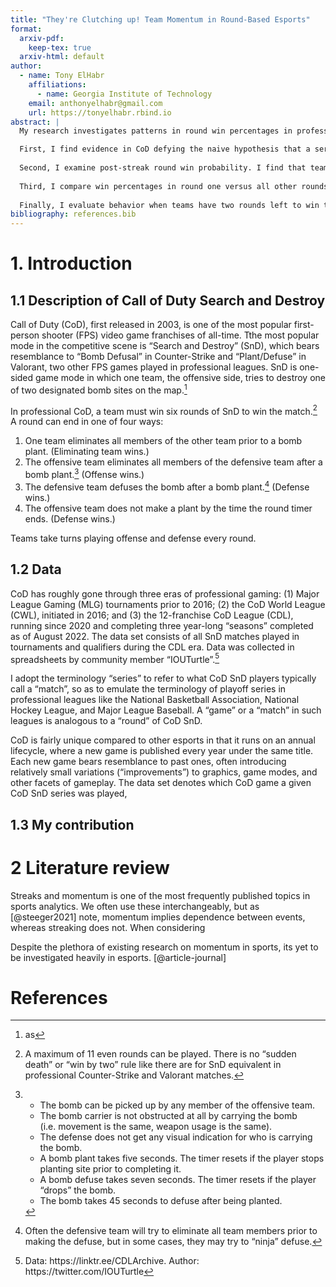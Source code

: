 ```yaml
---
title: "They're Clutching up! Team Momentum in Round-Based Esports"
format:
  arxiv-pdf:
    keep-tex: true  
  arxiv-html: default
author:
  - name: Tony ElHabr
    affiliations:
      - name: Georgia Institute of Technology
    email: anthonyelhabr@gmail.com
    url: https://tonyelhabr.rbind.io
abstract: |
  My research investigates patterns in round win percentages in professional Search and Destroy (SnD) matches of the popular first-person shooter game Call of Duty (CoD).

  First, I find evidence in CoD defying the naive hypothesis that a series represents a sequence of independent events (rounds), with each team having a constant 50% probability of winning a given round.
  
  Second, I examine post-streak round win probability. I find that teams perform significantly worse than expected after streaks of 2, 3, and 4 wins when series end up going to 9, 10, or 11 (maximum) rounds, even after accounting for the "hot-hand" phenomenon.
  
  Third, I compare win percentages in round one versus all other rounds, hypothesizing that there may be some advantage on either side when there is no prior information about how the opponent intends to play a given map in either game. I find only one instance for which there seems to be a significant defensive advantage in round one.
  
  Finally, I evaluate behavior when teams have two rounds left to win the series, observing a peak in COD offensive win percentages in the 4-4 state, and no such oddity in Valorant.
bibliography: references.bib  
---
```


# 1. Introduction

## 1.1 Description of Call of Duty Search and Destroy

Call of Duty (CoD), first released in 2003, is one of the most popular first-person shooter (FPS) video game franchises of all-time. Tthe most popular mode in the competitive scene is "Search and Destroy" (SnD), which bears resemblance to "Bomb Defusal" in Counter-Strike and "Plant/Defuse" in Valorant, two other FPS games played in professional leagues. SnD is one-sided game mode in which one team, the offensive side, tries to destroy one of two designated bomb sites on the map.[^1]

[^1]: as

In professional CoD, a team must win six rounds of SnD to win the match.[^2] A round can end in one of four ways:

[^2]: A maximum of 11 even rounds can be played. There is no "sudden death" or "win by two" rule like there are for SnD equivalent in professional Counter-Strike and Valorant matches.

1.  One team eliminates all members of the other team prior to a bomb plant. (Eliminating team wins.)
2.  The offensive team eliminates all members of the defensive team after a bomb plant.[^3] (Offense wins.)
3.  The defensive team defuses the bomb after a bomb plant.[^4] (Defense wins.)
4.  The offensive team does not make a plant by the time the round timer ends. (Defense wins.)

[^3]:
    -   The bomb can be picked up by any member of the offensive team.
    -   The bomb carrier is not obstructed at all by carrying the bomb (i.e. movement is the same, weapon usage is the same).
    -   The defense does not get any visual indication for who is carrying the bomb.
    -   A bomb plant takes five seconds. The timer resets if the player stops planting site prior to completing it.
    -   A bomb defuse takes seven seconds. The timer resets if the player "drops" the bomb.
    -   The bomb takes 45 seconds to defuse after being planted.

[^4]: Often the defensive team will try to eliminate all team members prior to making the defuse, but in some cases, they may try to "ninja" defuse.

Teams take turns playing offense and defense every round.

## 1.2 Data

CoD has roughly gone through three eras of professional gaming: (1) Major League Gaming (MLG) tournaments prior to 2016; (2) the CoD World League (CWL), initiated in 2016; and (3) the 12-franchise CoD League (CDL), running since 2020 and completing three year-long "seasons" completed as of August 2022. The data set consists of all SnD matches played in tournaments and qualifiers during the CDL era. Data was collected in spreadsheets by community member "IOUTurtle".[^5]

[^5]: Data: https://linktr.ee/CDLArchive. Author: https://twitter.com/IOUTurtle

I adopt the terminology "series" to refer to what CoD SnD players typically call a "match", so as to emulate the terminology of playoff series in professional leagues like the National Basketball Association, National Hockey League, and Major League Baseball. A "game" or a "match" in such leagues is analogous to a "round" of CoD SnD.

CoD is fairly unique compared to other esports in that it runs on an annual lifecycle, where a new game is published every year under the same title. Each new game bears resemblance to past ones, often introducing relatively small variations ("improvements") to graphics, game modes, and other facets of gameplay. The data set denotes which CoD game a given CoD SnD series was played,

## 1.3 My contribution

# 2 Literature review

Streaks and momentum is one of the most frequently published topics in sports analytics. We often use these interchangeably, but as [@steeger2021] note, momentum implies dependence between events, whereas streaking does not. When considering

Despite the plethora of existing research on momentum in sports, its yet to be investigated heavily in esports. [@article-journal]

# References {.unnumbered}

::: {#refs}
:::
